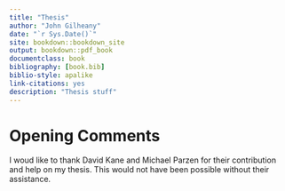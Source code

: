 ```yaml
--- 
title: "Thesis"
author: "John Gilheany"
date: "`r Sys.Date()`"
site: bookdown::bookdown_site
output: bookdown::pdf_book
documentclass: book
bibliography: [book.bib]
biblio-style: apalike
link-citations: yes
description: "Thesis stuff"
---
```


# Opening Comments
I woud like to thank David Kane and Michael Parzen for their contribution and help on my thesis. This would not have been possible without their assistance. 
